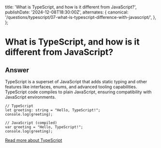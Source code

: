 
  title: 'What is TypeScript, and how is it different from JavaScript?',
  publishDate: '2024-12-08T18:30:00Z',
  alternates: {
    canonical:
      '/questions/typescript/07-what-is-typescript-difference-with-javascript/',
  },
};

# What is TypeScript, and how is it different from JavaScript?

## Answer

TypeScript is a superset of JavaScript that adds static typing and other features like interfaces, enums, and advanced tooling capabilities. TypeScript code compiles to plain JavaScript, ensuring compatibility with JavaScript environments.

```
// TypeScript
let greeting: string = "Hello, TypeScript!";
console.log(greeting);

// JavaScript (compiled)
var greeting = "Hello, TypeScript!";
console.log(greeting);
```

[Read more about TypeScript](https://www.typescriptlang.org/)

<GithubEdit link='/questions/typescript/07-what-is-typescript-difference-with-javascript/page.mdx' />
